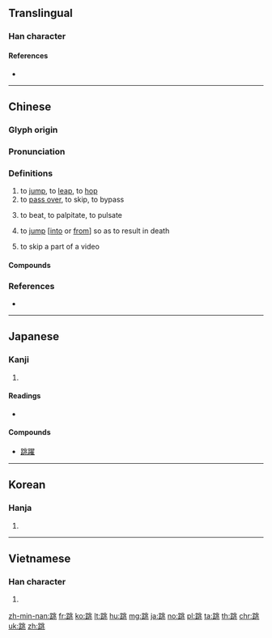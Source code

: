{{character info/new}}
==Translingual==

===Han character===
{{Han char|rn=157|rad=足|as=06|sn=13|four=62113|canj=RMLMO|ids=⿰⻊兆}}

====References====
* {{Han ref|kx=1226.010|dkj=37533|dj=1697.130|hdz=63703.060|uh=8DF3|ud=36339|bh=B8F5|bd=47349}}

----

==Chinese==
{{zh-forms}}

===Glyph origin===
{{Han etym}}

===Pronunciation===
{{zh-pron
|m=tiào
|c=tiu3
|h=pfs=thiau/thiàu
|mn=thiàu/qz,xm,zz:tiâu/tiô/qz,xm,zz:thiô
|mn_note=thiàu/tiâu - literary; tiô/thiô - vernacular
|mna=Taiwanese-The_Consonant_th.ogg
|w=2thiau
|ma=y
|mc=y
|oc=y
|cat=v
}}

===Definitions===
{{zh-hanzi}}

# to [[jump]], to [[leap]], to [[hop]]
# to [[pass over]], to skip, to bypass
#: {{zh-l|跳級|to skip a grade}}
# to beat, to palpitate, to pulsate
#: {{zh-l|心跳|heartbeat}}
# to [[jump]] [<nowiki/>[[into]] or [[from]]<nowiki/>] so as to result in death
#: {{zh-x|跳河|to commit suicide by jumping into a river}}
#: {{zh-x|跳樓|to commit suicide by jumping out of a window; to jump to one's death}}
# to skip a part of a video
#: {{zh-x|我 絕對 不 跳 這麼 好聽 的 OP。|I will never skip such an awesome opening.}}

====Compounds====
{{der5
|{{zh-l|跳班}}
|{{zh-l|跳板}}
|{{zh-l|跳槽}}
|{{zh-l|跳動}}
|{{zh-l|跳房子}}
|{{zh-l|跳高}}
|{{zh-l|跳高兒}}
|{{zh-l|跳行}}
|{{zh-l|跳河}}
|{{zh-l|跳級}}
|{{zh-l|跳間}}
|{{zh-l|跳腳}}
|{{zh-l|跳腳兒}}
|{{zh-l|跳進黃河洗不清}}
|{{zh-l|跳井}}
|{{zh-l|跳樑}}
|{{zh-l|跳踉}}
|{{zh-l|跳樓}}
|{{zh-l|跳馬}}
|{{zh-l|跳皮筋兒}}
|{{zh-l|跳棋}}
|{{zh-l|跳傘}}
|{{zh-l|跳傘塔}}
|{{zh-l|跳神}}
|{{zh-l|跳神兒}}
|{{zh-l|跳繩}}
|{{zh-l|跳繩兒}}
|{{zh-l|跳水}}
|{{zh-l|跳水池}}
|{{zh-l|跳臺}}
|{{zh-l|跳舞}}
|{{zh-l|跳箱}}
|{{zh-l|跳鞋}}
|{{zh-l|跳遠}}
|{{zh-l|跳遠兒}}
|{{zh-l|跳躍}}
|{{zh-l|跳蚤}}
|{{zh-l|跳蚤市場}}
|{{zh-l|跳閘}}
}}

===References===
* {{R:twedu|a04016}}
{{zh-cat|Beginning}}

----

==Japanese==

===Kanji===
{{ja-kanji|grade=c|rs=足06}}

# {{defn|lang=ja|sort=足06}}

====Readings====
* {{ja-readings|on=[[ちょう]] (chō), [[とう]] (tō)|kun=[[はねる]] (haneru), [[とぶ]] (tobu), [[おどる]] (odoru)}}

====Compounds====
* [[跳躍]]

----

==Korean==

===Hanja===
{{ko-hanja|hangeul=[[조]], [[도]]|eumhun=|mr=cho, to|y=co, to}}

# {{defn|lang=ko|sort=足06}}

----

==Vietnamese==

===Han character===
{{vi-hantu|[[khiêu]], [[khêu]], [[khểu]], [[queo]], [[xệu]], [[xiêu]], [[khoèn]], [[quèo]], [[xeo]], [[xiếu]]|rs=足06}}

# {{defn|lang=vi|sort=足06}}

[[zh-min-nan:跳]]
[[fr:跳]]
[[ko:跳]]
[[lt:跳]]
[[hu:跳]]
[[mg:跳]]
[[ja:跳]]
[[no:跳]]
[[pl:跳]]
[[ta:跳]]
[[th:跳]]
[[chr:跳]]
[[uk:跳]]
[[zh:跳]]